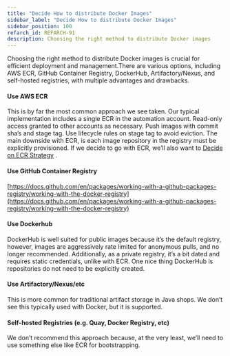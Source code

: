 ```yaml
---
title: "Decide How to distribute Docker Images"
sidebar_label: "Decide How to distribute Docker Images"
sidebar_position: 100
refarch_id: REFARCH-91
description: Choosing the right method to distribute Docker images
---
```


<Intro>
Choosing the right method to distribute Docker images is crucial for efficient deployment and management.There are various options, including AWS ECR, GitHub Container Registry, DockerHub, Artifactory/Nexus, and self-hosted registries, with multiple advantages and drawbacks.
</Intro>

#### Use AWS ECR

This is by far the most common approach we see taken. Our typical implementation includes a single ECR in the automation account. Read-only access granted to other accounts as necessary. Push images with commit sha’s and stage tag. Use lifecycle rules on stage tag to avoid eviction. The main downside with ECR, is each image repository in the registry must be explicitly provisioned. If we decide to go with ECR, we’ll also want to [Decide on ECR Strategy](/reference-architecture/fundamentals/design-decisions/foundational-platform/decide-on-ecr-strategy) .

#### Use GitHub Container Registry

[https://docs.github.com/en/packages/working-with-a-github-packages-registry/working-with-the-docker-registry](https://docs.github.com/en/packages/working-with-a-github-packages-registry/working-with-the-docker-registry)

#### Use Dockerhub

DockerHub is well suited for public images because it’s the default registry, however, images are aggressively rate limited for anonymous pulls, and no longer recommended. Additionally, as a private registry, it’s a bit dated and requires static credentials, unlike with ECR. One nice thing DockerHub is repositories do not need to be explicitly created.

#### Use Artifactory/Nexus/etc

This is more common for traditional artifact storage in Java shops. We don’t see this typically used with Docker, but it is supported.



#### Self-hosted Registries (e.g. Quay, Docker Registry, etc)

We don’t recommend this approach because, at the very least, we’ll need to use something else like ECR for bootstrapping.


